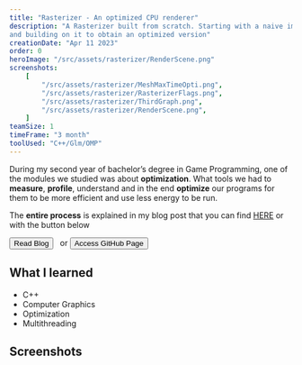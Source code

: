 ```yaml
---
title: "Rasterizer - An optimized CPU renderer"
description: "A Rasterizer built from scratch. Starting with a naive implementation 
and building on it to obtain an optimized version"
creationDate: "Apr 11 2023"
order: 0
heroImage: "/src/assets/rasterizer/RenderScene.png"
screenshots:
    [
        "/src/assets/rasterizer/MeshMaxTimeOpti.png",
        "/src/assets/rasterizer/RasterizerFlags.png",
        "/src/assets/rasterizer/ThirdGraph.png",
        "/src/assets/rasterizer/RenderScene.png",
    ]
teamSize: 1
timeFrame: "3 month"
toolUsed: "C++/Glm/OMP"
---
```



During my second year of bachelor’s degree in Game Programming, 
one of the modules we studied was about **optimization**. 
What tools we had to **measure**, **profile**, understand and in the end **optimize** our programs 
for them to be more efficient and use less energy to be run.

The **entire process** is explained in my blog post that you can find [HERE](https://sstyles93.github.io/blog/posts/RasterizerOptimization/) or with the button below

<div class="flex">
    <Button href="https://sstyles93.github.io/blog/posts/RasterizerOptimization/">Read Blog</Button>
    &nbsp; or
    <Button href="https://github.com/SStyles93/5204-Optimization">Access GitHub Page</Button>
</div>

## What I learned
<ul class="list-disc mx-6">
<li>C++</li>
<li>Computer Graphics</li>
<li>Optimization</li>
<li>Multithreading</li>
</ul>



## Screenshots


<ScreenshotList screenshots={frontmatter.screenshots} imageClasses="w-full" />